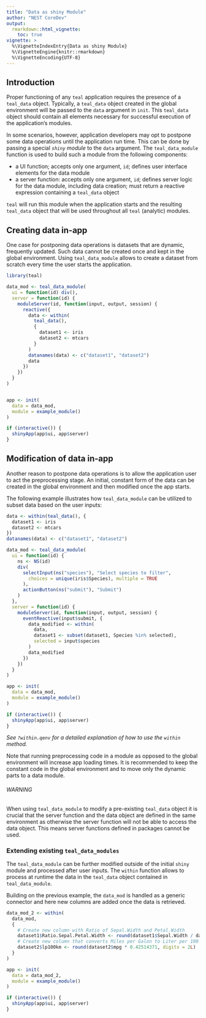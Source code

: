 ```yaml
---
title: "Data as shiny Module"
author: "NEST CoreDev"
output: 
  rmarkdown::html_vignette:
    toc: true
vignette: >
  %\VignetteIndexEntry{Data as shiny Module}
  %\VignetteEngine{knitr::rmarkdown}
  %\VignetteEncoding{UTF-8}
---
```


## Introduction

Proper functioning of any `teal` application requires the presence of a `teal_data` object.
Typically, a `teal_data` object created in the global environment will be passed to the `data` argument in `init`.
This `teal_data` object should contain all elements necessary for successful execution of the application's modules. 

In some scenarios, however, application developers may opt to postpone some data operations until the application run time.
This can be done by passing a special _`shiny` module_ to the `data` argument.
The `teal_data_module` function is used to build such a module from the following components:

- a UI function; accepts only one argument, `id`; defines user interface elements for the data module
- a server function: accepts only one argument, `id`; defines server logic for the data module, including data creation; must return a reactive expression containing a `teal_data` object

`teal` will run this module when the application starts and the resulting `teal_data` object that will be used throughout all `teal` (analytic) modules. 

## Creating data in-app

One case for postponing data operations is datasets that are dynamic, frequently updated.
Such data cannot be created once and kept in the global environment.
Using `teal_data_module` allows to create a dataset from scratch every time the user starts the application.

```r
library(teal)
```


```r
data_mod <- teal_data_module(
  ui = function(id) div(),
  server = function(id) {
    moduleServer(id, function(input, output, session) {
      reactive({
        data <- within(
          teal_data(),
          {
            dataset1 <- iris
            dataset2 <- mtcars
          }
        )
        datanames(data) <- c("dataset1", "dataset2")
        data
      })
    })
  }
)


app <- init(
  data = data_mod,
  module = example_module()
)

if (interactive()) {
  shinyApp(app$ui, app$server)
}
```


## Modification of data in-app

Another reason to postpone data operations is to allow the application user to act the preprocessing stage.
An initial, constant form of the data can be created in the global environment and then modified once the app starts.

The following example illustrates how `teal_data_module` can be utilized to subset data based on the user inputs:

```r
data <- within(teal_data(), {
  dataset1 <- iris
  dataset2 <- mtcars
})
datanames(data) <- c("dataset1", "dataset2")

data_mod <- teal_data_module(
  ui = function(id) {
    ns <- NS(id)
    div(
      selectInput(ns("species"), "Select species to filter",
        choices = unique(iris$Species), multiple = TRUE
      ),
      actionButton(ns("submit"), "Submit")
    )
  },
  server = function(id) {
    moduleServer(id, function(input, output, session) {
      eventReactive(input$submit, {
        data_modified <- within(
          data,
          dataset1 <- subset(dataset1, Species %in% selected),
          selected = input$species
        )
        data_modified
      })
    })
  }
)

app <- init(
  data = data_mod,
  module = example_module()
)

if (interactive()) {
  shinyApp(app$ui, app$server)
}
```

_See `?within.qenv` for a detailed explanation of how to use the `within` method._

Note that running preprocessing code in a module as opposed to the global environment will increase app loading times.
It is recommended to keep the constant code in the global environment and to move only the dynamic parts to a data module.

###### WARNING

When using `teal_data_module` to modify a pre-existing `teal_data` object it is crucial that the server function and the data object are defined in the same environment as otherwise the server function will not be able to access the data object.
This means server functions defined in packages cannot be used.

### Extending existing `teal_data_modules`

The `teal_data_module` can be further modified outside of the initial `shiny` module and processed after user inputs.
The `within` function allows to process at runtime the data in the `teal_data` object contained in `teal_data_module`.

Building on the previous example, the `data_mod` is handled as a generic connector and here new columns are added once the data is retrieved.

```r
data_mod_2 <- within(
  data_mod,
  {
    # Create new column with Ratio of Sepal.Width and Petal.Width
    dataset1$Ratio.Sepal.Petal.Width <- round(dataset1$Sepal.Width / dataset1$Petal.Width, digits = 2L)
    # Create new column that converts Miles per Galon to Liter per 100 Km
    dataset2$lp100km <- round(dataset2$mpg * 0.42514371, digits = 2L)
  }
)

app <- init(
  data = data_mod_2,
  module = example_module()
)

if (interactive()) {
  shinyApp(app$ui, app$server)
}
```
